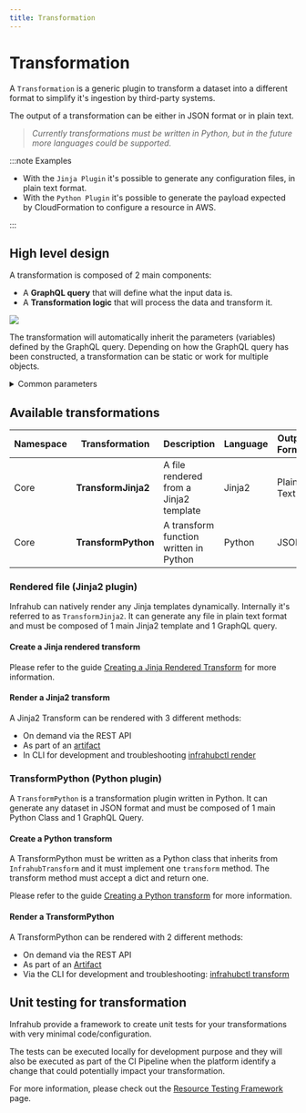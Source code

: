 ```yaml
---
title: Transformation
---
```


# Transformation

A `Transformation` is a generic plugin to transform a dataset into a different format to simplify it's ingestion by third-party systems.

The output of a transformation can be either in JSON format or in plain text.
>*Currently transformations must be written in Python, but in the future more languages could be supported.*

:::note Examples

- With the `Jinja Plugin` it's possible to generate any configuration files, in plain text format.
- With the `Python Plugin` it's possible to generate the payload expected by CloudFormation to configure a resource in AWS.

:::

## High level design

A transformation is composed of 2 main components:

- A **GraphQL query** that will define what the input data is.
- A **Transformation logic** that will process the data and transform it.

![](../media/transformation.excalidraw.svg)

The transformation will automatically inherit the parameters (variables) defined by the GraphQL query. Depending on how the GraphQL query has been constructed, a transformation can be static or work for multiple objects.

<details>
  <summary>Common parameters</summary>

  | Name            | Type                                  | Default | Required |
  | --------------- | ------------------------------------- | ------- | -------- |
  | **name**        | `Text`                                | -       | Yes      |
  | **label**       | `Text`                                | -       | No       |
  | **description** | `Text`                                | -       | No       |
  | **timeout**     | `Number`                              | 10      | No       |
  | **rebase**      | `Boolean`                             | False   | No       |
  | **query**       | `Relationship`<br /> CoreGraphQLQuery | -       | Yes      |
  | **repository**  | `Relationship`<br /> CoreRepository   | -       | Yes      |

</details>

## Available transformations

| Namespace | Transformation      | Description                            | Language | Output Format |
| --------- | ------------------- | -------------------------------------- | -------- | ------------- |
| Core      | **TransformJinja2** | A file rendered from a Jinja2 template | Jinja2   | Plain Text    |
| Core      | **TransformPython** | A transform function written in Python | Python   | JSON          |

### Rendered file (Jinja2 plugin)

Infrahub can natively render any Jinja templates dynamically. Internally it's referred to as `TransformJinja2`. It can generate any file in plain text format and must be composed of 1 main Jinja2 template and 1 GraphQL query.

#### Create a Jinja rendered transform

Please refer to the guide [Creating a Jinja Rendered Transform](/guides/jinja2-transform) for more information.

#### Render a Jinja2 transform

A Jinja2 Transform can be rendered with 3 different methods:

- On demand via the REST API
- As part of an [artifact](./artifact.mdx)
- In CLI for development and troubleshooting [infrahubctl render](/infrahubctl/infrahubctl-render)

### TransformPython (Python plugin)

A `TransformPython` is a transformation plugin written in Python. It can generate any dataset in JSON format and must be composed of 1 main Python Class and 1 GraphQL Query.

#### Create a Python transform

A TransformPython must be written as a Python class that inherits from `InfrahubTransform` and it must implement one `transform` method. The transform method must accept a dict and return one.

Please refer to the guide [Creating a Python transform](/guides/python-transform) for more information.

#### Render a TransformPython

A TransformPython can be rendered with 2 different methods:

- On demand via the REST API
- As part of an [Artifact](./artifact.mdx)
- Via the CLI for development and troubleshooting: [infrahubctl transform](/infrahubctl/infrahubctl-transform)

## Unit testing for transformation

Infrahub provide a framework to create unit tests for your transformations with very minimal code/configuration.

The tests can be executed locally for development purpose and they will also be executed as part of the CI Pipeline when the platform identify a change that could potentially impact your transformation.

For more information, please check out the [Resource Testing Framework](/topics/resources-testing-framework) page.
